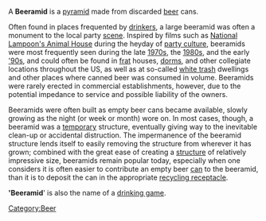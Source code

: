 A '''Beeramid''' is a [[pyramid]] made from discarded [[beer]] cans. 

Often found in places frequented by [[drinking|drinkers]], a large beeramid was often a monument to the local party [[scene]]. Inspired by films such as [[National Lampoon's Animal House]] during the heyday of [[party|party culture]], beeramids were most frequently seen during the late [[1970s]], the [[1980s]], and the early [[1990s|'90s]], and could often be found in [[frat]] houses, [[dorm]]s, and other collegiate locations throughout the US, as well as at so-called [[white trash]] dwellings and other places where canned beer was consumed in volume. Beeramids were rarely erected in commercial establishments, however, due to the potential impedance to service and possible liability of the owners. 

Beeramids were often built as empty beer cans became available, slowly growing as the night (or week or month) wore on. In most cases, though, a beeramid was a [[impermanence|temporary]] structure, eventually giving way to the inevitable clean-up or accidental distruction. The impermanence of the beeramid structure lends itself to easily removing the structure from wherever it has grown; combined with the great ease of creating a [[structure]] of relatively impressive size, beeramids remain popular today, especially when one considers it is often easier to contribute an empty beer [[can]] to the beeramid, than it is to deposit the can in the appropriate [[recycling|recycling receptacle]]. 

''''Beeramid'''' is also the name of a [[drinking game]].
[[Category:Beer]]